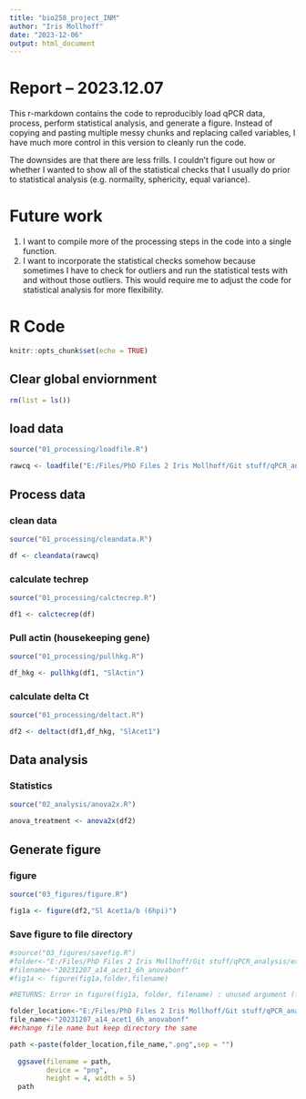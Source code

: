 ```yaml
---
title: "bio258_project_INM"
author: "Iris Mollhoff"
date: "2023-12-06"
output: html_document
---
```


# **Report** -- 2023.12.07
This r-markdown contains the code to reproducibly load qPCR data, process, perform statistical analysis, and generate a figure. Instead of copying and pasting multiple messy chunks and replacing called variables, I have much more control in this version to cleanly run the code.

The downsides are that there are less frills. I couldn't figure out how or whether I wanted to show all of the statistical checks that I usually do prior to statistical analysis (e.g. normailty, sphericity, equal variance).

# **Future work**
1. I want to compile more of the processing steps in the code into a single function.
2. I want to incorporate the statistical checks somehow because sometimes I have to check for outliers and run the statistical tests with and without those outliers. This would require me to adjust the code for statistical analysis for more flexibility. 

# **R Code**
```r
knitr::opts_chunk$set(echo = TRUE)
```
## Clear global enviornment
```r
rm(list = ls())
```

## load data
```r
source("01_processing/loadfile.R")

rawcq <- loadfile("E:/Files/PhD Files 2 Iris Mollhoff/Git stuff/qPCR_analysis/data/","20210915_Tomato-Pst-A14_10hr_actin_acet1")
```

## Process data
### clean data
```r
source("01_processing/cleandata.R")

df <- cleandata(rawcq)
```
### calculate techrep
```r
source("01_processing/calctecrep.R")

df1 <- calctecrep(df)
```
### Pull actin (housekeeping gene)
```r
source("01_processing/pullhkg.R")

df_hkg <- pullhkg(df1, "SlActin")
```
### calculate delta Ct
```r
source("01_processing/deltact.R")

df2 <- deltact(df1,df_hkg, "SlAcet1")
```

## Data analysis
### Statistics
```r
source("02_analysis/anova2x.R")

anova_treatment <- anova2x(df2)
```

## Generate figure
### figure
```r
source("03_figures/figure.R")

fig1a <- figure(df2,"Sl Acet1a/b (6hpi)")
```
### Save figure to file directory
```r
#source("03_figures/savefig.R")
#folder<-"E:/Files/PhD Files 2 Iris Mollhoff/Git stuff/qPCR_analysis/experiments/"
#filename<-"20231207_a14_acet1_6h_anovabonf"
#fig1a <- figure(fig1a,folder,filename)

#RETURNS: Error in figure(fig1a, folder, filename) : unused argument (filename)
```
```r
folder_location<-"E:/Files/PhD Files 2 Iris Mollhoff/Git stuff/qPCR_analysis/experiments/"
file_name<-"20231207_a14_acet1_6h_anovabonf" 
##change file name but keep directory the same

path <-paste(folder_location,file_name,".png",sep = "")
  
  ggsave(filename = path,
         device = "png",
         height = 4, width = 5)
  path
```


